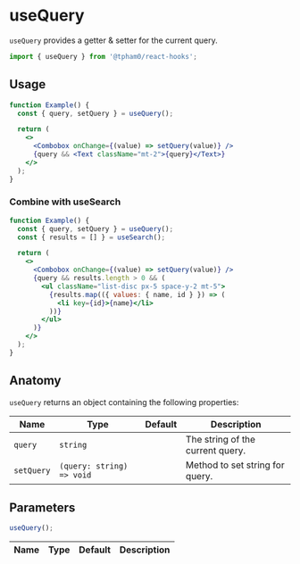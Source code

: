 
<SEO title="useQuery" scope={scopes.hooks} description="useQuery provides a getter and setter for the current query." />

# useQuery

`useQuery` provides a getter & setter for the current query.

```js
import { useQuery } from '@tpham0/react-hooks';
```

## Usage

```jsx
function Example() {
  const { query, setQuery } = useQuery();

  return (
    <>
      <Combobox onChange={(value) => setQuery(value)} />
      {query && <Text className="mt-2">{query}</Text>}
    </>
  );
}
```

### Combine with useSearch

```jsx
function Example() {
  const { query, setQuery } = useQuery();
  const { results = [] } = useSearch();

  return (
    <>
      <Combobox onChange={(value) => setQuery(value)} />
      {query && results.length > 0 && (
        <ul className="list-disc px-5 space-y-2 mt-5">
          {results.map(({ values: { name, id } }) => (
            <li key={id}>{name}</li>
          ))}
        </ul>
      )}
    </>
  );
}
```

## Anatomy

`useQuery` returns an object containing the following properties:

| Name       | Type                      | Default | Description                      |
| ---------- | ------------------------- | ------- | -------------------------------- |
| `query`    | `string`                  |         | The string of the current query. |
| `setQuery` | `(query: string) => void` |         | Method to set string for query.  |

## Parameters

```js
useQuery();
```

| Name | Type | Default | Description |
| ---- | ---- | ------- | ----------- |
